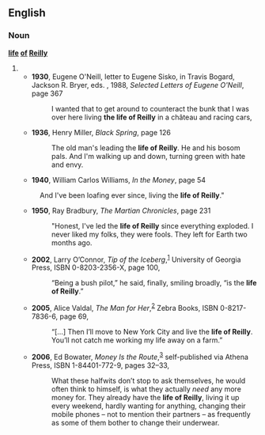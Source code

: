 {{rfv}}
==English==

===Noun===
'''[[life]] [[of]] [[Reilly]]'''

# {{alternative spelling of|life of Riley}}
#* '''1930''', Eugene O'Neill, letter to Eugene Sisko, in Travis Bogard, Jackson R. Bryer, eds. , 1988, ''Selected Letters of Eugene O'Neill'', page 367
#*: I wanted that to get around to counteract the bunk that I was over here living '''the life of Reilly''' in a château and racing cars,
#* '''1936''', Henry Miller, ''Black Spring'', page 126
#*: The old man's leading the '''life of Reilly'''. He and his bosom pals. And I'm walking up and down, turning green with hate and envy.
#* '''1940''', William Carlos Williams, ''In the Money'', page 54
#: And I've been loafing ever since, living the '''life of Reilly'''."
#* '''1950''', Ray Bradbury, ''The Martian Chronicles'', page 231
#*: "Honest, I've led the '''life of Reilly''' since everything exploded. I never liked my folks, they were fools. They left for Earth two months ago.
#* '''2002''', Larry O’Connor, ''Tip of the Iceberg'',<sup>[http://books.google.com/books?id=w9Vd-aNrIr4C]</sup> University of Georgia Press, ISBN 0-8203-2356-X, page 100,
#*: “Being a bush pilot,” he said, finally, smiling broadly, “is the '''life of Reilly'''.”
#* '''2005''', Alice Valdal, ''The Man for Her'',<sup>[http://books.google.com/books?id=dnF7Zk3BUVUC]</sup> Zebra Books, ISBN 0-8217-7836-6, page 69,
#*: “[…] Then I’ll move to New York City and live the '''life of Reilly'''. You’ll not catch me working my life away on a farm.” <!-- quotation marks in original -->
#* '''2006''', Ed Bowater, ''Money Is the Route'',<sup>[http://books.google.com/books?id=KR96nWAEFHEC]</sup> self-published via Athena Press, ISBN 1-84401-772-9, pages 32–33,
#*: What these halfwits don’t stop to ask themselves, he would often think to himself, is what they actually ''need'' any more money for. They already have the '''life of Reilly''', living it up every weekend, hardly wanting for anything, changing their mobile phones – not to mention their partners – as frequently as some of them bother to change their underwear.